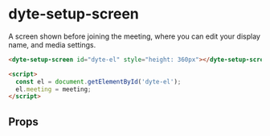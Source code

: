# dyte-setup-screen

A screen shown before joining the meeting, where you can edit your display name,
and media settings.

```html
<dyte-setup-screen id="dyte-el" style="height: 360px"></dyte-setup-screen>

<script>
  const el = document.getElementById('dyte-el');
  el.meeting = meeting;
</script>
```

## Props

<PropsTable of="dyte-setup-screen" />

